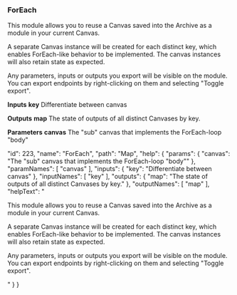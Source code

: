 ### ForEach

This module allows you to reuse a Canvas saved into the Archive as a module in your current Canvas.  

A separate Canvas instance will be created for each distinct key, which enables ForEach-like behavior to be implemented. The canvas instances will also retain state as expected.  

Any parameters, inputs or outputs you export will be visible on the module. You can export endpoints by right-clicking on them and selecting "Toggle export".

**Inputs**
**key**
Differentiate between canvas


**Outputs**
**map**
The state of outputs of all distinct Canvases by key.


**Parameters**
**canvas**
The "sub" canvas that implements the ForEach-loop "body"


  "id": 223,
  "name": "ForEach",
  "path": "Map",
  "help": {
    "params": {
      "canvas": "The \"sub\" canvas that implements the ForEach-loop \"body\""
    },
    "paramNames": [
      "canvas"
    ],
    "inputs": {
      "key": "Differentiate between canvas"
    },
    "inputNames": [
      "key"
    ],
    "outputs": {
      "map": "The state of outputs of all distinct Canvases by key."
    },
    "outputNames": [
      "map"
    ],
    "helpText": "<p>This module allows you to reuse a Canvas saved into the Archive as a module in your current Canvas.</p><p>A separate Canvas instance will be created for each distinct key, which enables ForEach-like behavior to be implemented. The canvas instances will also retain state as expected.</p><p>Any parameters, inputs or outputs you export will be visible on the module. You can export endpoints by right-clicking on them and selecting \"Toggle export\".</p>"
  }
}